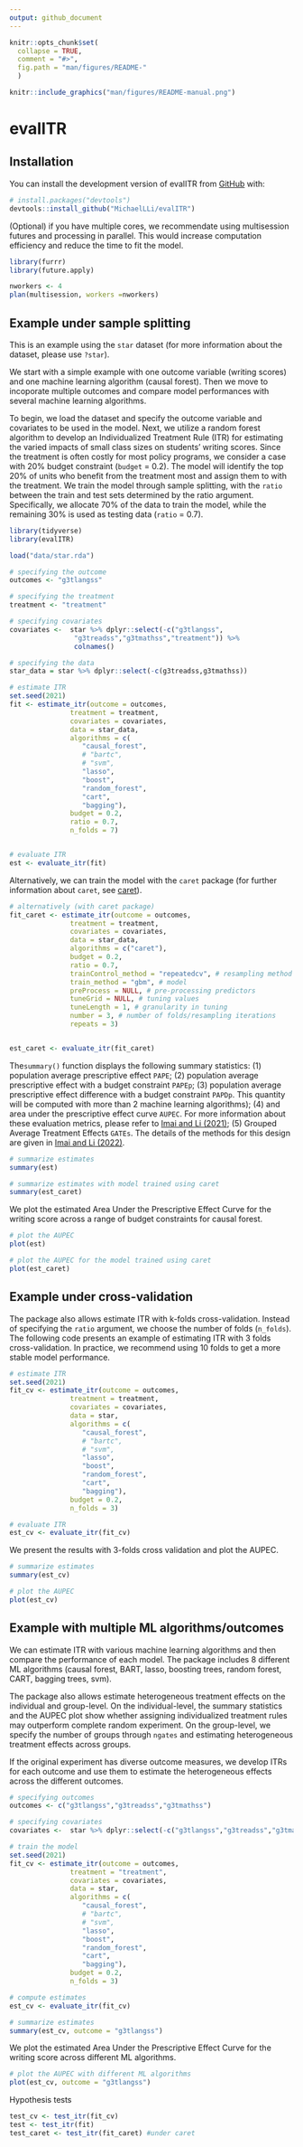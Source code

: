```yaml
---
output: github_document
---
```


<!-- README.md is generated from README.Rmd. Please edit that file -->

```r
knitr::opts_chunk$set(
  collapse = TRUE,
  comment = "#>",
  fig.path = "man/figures/README-"
  )
```


```r
knitr::include_graphics("man/figures/README-manual.png")
```

# evalITR

<!-- badges: start -->
<!-- badges: end -->

## Installation

You can install the development version of evalITR from [GitHub](https://github.com/) with:

``` r
# install.packages("devtools")
devtools::install_github("MichaelLLi/evalITR")
```


(Optional) if you have multiple cores, we recommendate using multisession futures and processing in parallel. This would increase computation efficiency and reduce the time to fit the model. 

```r
library(furrr)
library(future.apply)

nworkers <- 4
plan(multisession, workers =nworkers)
```



## Example under sample splitting


This is an example using the `star` dataset (for more information about the dataset, please use `?star`). 

We start with a simple example with one outcome variable (writing scores) and one machine learning algorithm (causal forest). Then we move to incoporate multiple outcomes and compare model performances with several machine learning algorithms. 


To begin, we load the dataset and specify the outcome variable and covariates to be used in the model. Next, we utilize a random forest algorithm to develop an Individualized Treatment Rule (ITR) for estimating the varied impacts of small class sizes on students' writing scores.  Since the treatment is often costly for most policy programs, we consider a case with 20% budget constraint (`budget` = 0.2). The model will identify the top 20% of units who benefit from the treatment most and assign them to with the treatment. We train the model through sample splitting, with the `ratio` between the train and test sets determined by the ratio argument. Specifically, we allocate 70% of the data to train the model, while the remaining 30% is used as testing data (`ratio` = 0.7).


```r
library(tidyverse)
library(evalITR)

load("data/star.rda")

# specifying the outcome
outcomes <- "g3tlangss"

# specifying the treatment
treatment <- "treatment"

# specifying covariates
covariates <-  star %>% dplyr::select(-c("g3tlangss",
                "g3treadss","g3tmathss","treatment")) %>% 
                colnames()

# specifying the data
star_data = star %>% dplyr::select(-c(g3treadss,g3tmathss))

# estimate ITR 
set.seed(2021)
fit <- estimate_itr(outcome = outcomes,
               treatment = treatment,
               covariates = covariates,
               data = star_data,
               algorithms = c(
                  "causal_forest", 
                  # "bartc",
                  # "svm",
                  "lasso",
                  "boost", 
                  "random_forest",
                  "cart",
                  "bagging"),
               budget = 0.2,
               ratio = 0.7,
               n_folds = 7)


# evaluate ITR 
est <- evaluate_itr(fit)
```

Alternatively, we can train the model with the `caret` package (for further information about `caret`, see [caret](http://topepo.github.io/caret/index.html)). 

```r
# alternatively (with caret package)
fit_caret <- estimate_itr(outcome = outcomes,
               treatment = treatment,
               covariates = covariates,
               data = star_data,
               algorithms = c("caret"),
               budget = 0.2,
               ratio = 0.7,
               trainControl_method = "repeatedcv", # resampling method
               train_method = "gbm", # model
               preProcess = NULL, # pre-processing predictors
               tuneGrid = NULL, # tuning values
               tuneLength = 1, # granularity in tuning
               number = 3, # number of folds/resampling iterations
               repeats = 3)


est_caret <- evaluate_itr(fit_caret)
```

The`summary()` function displays the following summary statistics: (1) population average prescriptive effect `PAPE`; (2) population average prescriptive effect with a budget constraint `PAPEp`; (3) population average prescriptive effect difference with a budget constraint `PAPDp`. This quantity will be computed with more than 2 machine learning algorithms); (4) and area under the prescriptive effect curve `AUPEC`. For more information about these evaluation metrics, please refer to [Imai and Li (2021)](https://arxiv.org/abs/1905.05389); (5) Grouped Average Treatment Effects `GATEs`.  The details of the methods for this design are given in [Imai and Li (2022)](https://arxiv.org/abs/2203.14511).


```r
# summarize estimates
summary(est)

# summarize estimates with model trained using caret
summary(est_caret)
```


We plot the estimated Area Under the Prescriptive Effect Curve for the writing score across a range of budget constraints for causal forest.

```r
# plot the AUPEC 
plot(est)

# plot the AUPEC for the model trained using caret
plot(est_caret)
```

## Example under cross-validation

The package also allows estimate ITR with k-folds cross-validation. Instead of specifying the `ratio` argument, we choose the number of folds (`n_folds`). The following code presents an example of estimating ITR with 3 folds cross-validation. In practice, we recommend using 10 folds to get a more stable model performance. 

```r
# estimate ITR 
set.seed(2021)
fit_cv <- estimate_itr(outcome = outcomes,
               treatment = treatment,
               covariates = covariates,
               data = star,
               algorithms = c(
                  "causal_forest", 
                  # "bartc",
                  # "svm",
                  "lasso",
                  "boost", 
                  "random_forest",
                  "cart",
                  "bagging"),
               budget = 0.2,
               n_folds = 3)

# evaluate ITR 
est_cv <- evaluate_itr(fit_cv)

```

We present the results with 3-folds cross validation and plot the AUPEC. 

```r
# summarize estimates
summary(est_cv)
```


```r
# plot the AUPEC 
plot(est_cv)
```


## Example with multiple ML algorithms/outcomes

We can estimate ITR with various machine learning algorithms and then compare the performance of each model. The package includes 8 different ML algorithms (causal forest, BART, lasso, boosting trees, random forest, CART, bagging trees, svm).

The package also allows estimate heterogeneous treatment effects on the individual and group-level. On the individual-level, the summary statistics and the AUPEC plot show whether assigning individualized treatment rules may outperform complete random experiment. On the group-level, we specify the number of groups through `ngates` and estimating heterogeneous treatment effects across groups. 

If the original experiment has diverse outcome measures, we develop ITRs for each outcome and use them to estimate the heterogeneous effects across the different outcomes.


```r
# specifying outcomes
outcomes <- c("g3tlangss","g3treadss","g3tmathss")

# specifying covariates
covariates <-  star %>% dplyr::select(-c("g3tlangss","g3treadss","g3tmathss","treatment")) %>% colnames()

# train the model
set.seed(2021)
fit_cv <- estimate_itr(outcome = outcomes,
               treatment = "treatment",
               covariates = covariates,
               data = star,
               algorithms = c(
                  "causal_forest", 
                  # "bartc",
                  # "svm",
                  "lasso",
                  "boost", 
                  "random_forest",
                  "cart",
                  "bagging"),
               budget = 0.2,
               n_folds = 3)
```

```r
# compute estimates
est_cv <- evaluate_itr(fit_cv)
```

```r
# summarize estimates
summary(est_cv, outcome = "g3tlangss")
```

We plot the estimated Area Under the Prescriptive Effect Curve for the writing score across different ML algorithms.


```r
# plot the AUPEC with different ML algorithms
plot(est_cv, outcome = "g3tlangss")
```

Hypothesis tests
```r
test_cv <- test_itr(fit_cv)
test <- test_itr(fit)
test_caret <- test_itr(fit_caret) #under caret

```



